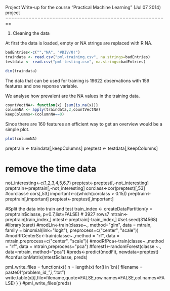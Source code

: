 Project Write-up for the course 
"Practical Machine Learning" (Jul 07 2014) project
========================================================

1. Cleaning the data

At first the data is loaded, empty or NA strings are replaced with R NA.
    
```r
badEntries<-c("","NA", "#DIV/0!")
traindata <- read.csv("pml-training.csv", na.strings=badEntries)
testdata <- read.csv("pml-testing.csv", na.strings=badEntries)
```

```r
dim(traindata)
```
The data that can be used for training is 19622 observations with 159 features and one reponse variable.

We analyse how prevalent are the NA values in the training data.
``` r
countVectNA<- function(x) {sum(is.na(x))}
columnNA <- apply(traindata,2,countVectNA)
keepColumns<-(columnNA==0)
```

Since there are 160 features an efficient way to get an overview would be a simple plot.

```r
plot(columnNA)
```

preptrain <- traindata[,keepColumns]
preptest <- testdata[,keepColumns]


# remove the time data
not_interesting<-c(1,2,3,4,5,6,7)
preptest<-preptest[,-not_interesting]
preptrain<-preptrain[,-not_interesting]
corclass<-cor(preptest)[,53]
#corclass<-cors[,53]
important<-c(which(corclass > 0.15))
preptrain<-preptrain[,important]
preptest<-preptest[,important]

#Split the data into train and test
train_index <- createDataPartition(y = preptrain$classe, p=0.7,list=FALSE) # 3927 rows7
mtrain<-preptrain[train_index,]
mtest<-preptrain[-train_index,]
#set.seed(314568)
#library(caret)
#modLin<-train(classe~., method="glm", data = mtrain, family = binomial(link="logit"), preprocess=c("center", "scale"))
#modRfCenterSc<-train(classe~.,method = "rf", data = mtrain,preprocess=c("center", "scale"))
#modRfPca<-train(classe~.,method = "rf", data = mtrain,preprocess="pca")
#forest1<-randomForest(classe ~., data=mtrain, method="pca")
#preds<-predict(modFit, newdata=preptest)
#confusionMatrix(mtest$classe, preds)

pml_write_files = function(x){
  n = length(x)
  for(i in 1:n){
    filename = paste0("problem_id_",i,".txt")
    write.table(x[i],file=filename,quote=FALSE,row.names=FALSE,col.names=FALSE)
  }
}
#pml_write_files(preds)




